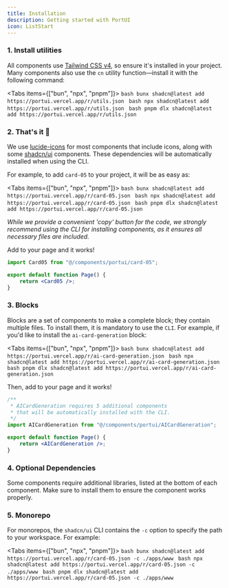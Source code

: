 ```yaml
---
title: Installation
description: Getting started with PortUI
icon: ListStart
---
```



### 1. Install utilities

All components use [Tailwind CSS v4](https://tailwindcss.com/docs/installation/framework-guides/nextjs), so ensure it's installed in your project.
Many components also use the `cn` utility function—install it with the following command:


<Tabs items={["bun", "npx", "pnpm"]}>
  <Tab value="bun">
    ```bash
    bunx shadcn@latest add https://portui.vercel.app/r/utils.json
    ```
  </Tab>
  <Tab value="npx">
    ```bash
    npx shadcn@latest add https://portui.vercel.app/r/utils.json
    ```
  </Tab>
  <Tab value="pnpm">
    ```bash
    pnpm dlx shadcn@latest add https://portui.vercel.app/r/utils.json
    ```
  </Tab>
</Tabs>

### 2. That's it 🎉

We use [lucide-icons](https://lucide.dev/guide/installation) for most components that include icons, along with some [shadcn/ui](https://ui.shadcn.com/) components. These dependencies will be automatically installed when using the CLI.

For example, to add `card-05` to your project, it will be as easy as:

<Tabs items={["bun", "npx", "pnpm"]}>
  <Tab value="bun">
    ```bash
    bunx shadcn@latest add https://portui.vercel.app/r/card-05.json
    ```
  </Tab>
  <Tab value="npx">
    ```bash
    npx shadcn@latest add https://portui.vercel.app/r/card-05.json
    ```
  </Tab>
  <Tab value="pnpm">
    ```bash
    pnpm dlx shadcn@latest add https://portui.vercel.app/r/card-05.json
    ```
  </Tab>
</Tabs>

_While we provide a convenient 'copy' button for the code, we strongly recommend using the CLI for installing components, as it ensures all necessary files are included._

Add to your page and it works!

```jsx
import Card05 from "@/components/portui/card-05";

export default function Page() {
    return <Card05 />;
}
```

### 3. Blocks

Blocks are a set of components to make a complete block; they contain multiple files. To install them, it is mandatory to use the `CLI`. For example, if you'd like to install the `ai-card-generation` block:

<Tabs items={["bun", "npx", "pnpm"]}>
  <Tab value="bun">
    ```bash
    bunx shadcn@latest add https://portui.vercel.app/r/ai-card-generation.json
    ```
  </Tab>
  <Tab value="npx">
    ```bash
    npx shadcn@latest add https://portui.vercel.app/r/ai-card-generation.json
    ```
  </Tab>
  <Tab value="pnpm">
    ```bash
    pnpm dlx shadcn@latest add https://portui.vercel.app/r/ai-card-generation.json
    ```
  </Tab>
</Tabs>

Then, add to your page and it works!

```jsx
/**
 * AICardGeneration requires 5 additional components
 * that will be automatically installed with the CLI.
 */
import AICardGeneration from "@/components/portui/AICardGeneration";

export default function Page() {
    return <AICardGeneration />;
}
```

### 4. Optional Dependencies

Some components require additional libraries, listed at the bottom of each component. Make sure to install them to ensure the component works properly.

### 5. Monorepo

For monorepos, the `shadcn/ui` CLI contains the `-c` option to specify the path to your workspace. For example:

<Tabs items={["bun", "npx", "pnpm"]}>
  <Tab value="bun">
    ```bash
    bunx shadcn@latest add https://portui.vercel.app/r/card-05.json -c ./apps/www
    ```
  </Tab>
  <Tab value="npx">
    ```bash
    npx shadcn@latest add https://portui.vercel.app/r/card-05.json -c ./apps/www
    ```
  </Tab>
  <Tab value="pnpm">
    ```bash
    pnpm dlx shadcn@latest add https://portui.vercel.app/r/card-05.json -c ./apps/www
    ```
  </Tab>
</Tabs>